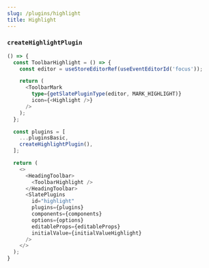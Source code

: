 ```yaml
---
slug: /plugins/highlight
title: Highlight
---
```


### `createHighlightPlugin`

```ts live
() => {
  const ToolbarHighlight = () => {
    const editor = useStoreEditorRef(useEventEditorId('focus'));

    return (
      <ToolbarMark
        type={getSlatePluginType(editor, MARK_HIGHLIGHT)}
        icon={<Highlight />}
      />
    );
  };

  const plugins = [
    ...pluginsBasic,
    createHighlightPlugin(),
  ];

  return (
    <>
      <HeadingToolbar>
        <ToolbarHighlight />
      </HeadingToolbar>
      <SlatePlugins
        id="highlight"
        plugins={plugins}
        components={components}
        options={options}
        editableProps={editableProps}
        initialValue={initialValueHighlight}
      />
    </>
  );
}
```